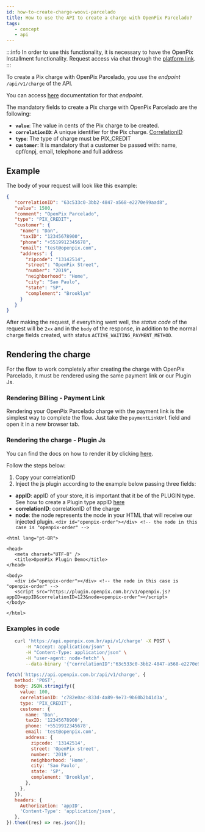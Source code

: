 ```yaml
---
id: how-to-create-charge-woovi-parcelado
title: How to use the API to create a charge with OpenPix Parcelado?
tags:
   - concept
   - api
---
```



:::info
In order to use this functionality, it is necessary to have the OpenPix Installment functionality. Request access via chat through the <a href="https://app.woovi.com/home/charges/pix-credit-card" target="_blank">platform link</a>.
:::

To create a Pix charge with OpenPix Parcelado, you use the _endpoint_ `/api/v1/charge` of the API.

You can access [here](https://developers.openpix.com.br/api#tag/charge/paths/~1api~1v1~1charge/post)
documentation for that _endpoint_.

The mandatory fields to create a Pix charge with OpenPix Parcelado are the following:

- **`value`**: The value in cents of the Pix charge to be created.
- **`correlationID`**: A unique identifier for the Pix charge. [CorrelationID](../concepts/correlation-id)
- **`type`**: The type of charge must be PIX_CREDIT
- **`customer`**: It is mandatory that a customer be passed with: name, cpf/cnpj, email, telephone and full address

## Example

The body of your request will look like this example:

```json
{
   "correlationID": "63c533c0-3bb2-4847-a568-e2270e99aad8",
   "value": 1500,
   "comment": "OpenPix Parcelado",
   "type": "PIX_CREDIT",
   "customer": {
     "name": "Dan",
     "taxID": "12345678900",
     "phone": "+5519912345678",
     "email": "test@openpix.com",
     "address": {
       "zipcode": "13142514",
       "street": "OpenPix Street",
       "number": "2019",
       "neighborhood": "Home",
       "city": "Sao Paulo",
       "state": "SP",
       "complement": "Brooklyn"
     }
   }
}
```

After making the request, if everything went well, the _status code_ of the request will be `2xx` and in the `body` of the response, in addition to the normal charge fields created, with status `ACTIVE_WAITING_PAYMENT_METHOD`.

## Rendering the charge

For the flow to work completely after creating the charge with OpenPix Parcelado, it must be rendered using the same payment link or our Plugin Js.

### Rendering Billing - Payment Link

Rendering your OpenPix Parcelado charge with the payment link is the simplest way to complete the flow. Just take the `paymentLinkUrl` field and open it in a new browser tab.

### Rendering the charge - Plugin Js

You can find the docs on how to render it by clicking [here](/docs/plugin#come%C3%A7ando-com-o-plugin-de-order).

Follow the steps below:

1. Copy your correlationID
2. Inject the js plugin according to the example below passing three fields:

- **appID**: appID of your store, it is important that it be of the PLUGIN type. See how to create a Plugin type appID [here](/docs/apis/api-getting-started)
- **correlationID**: correlationID of the charge
- **node**: the node represents the node in your HTML that will receive our injected plugin. `<div id="openpix-order"></div> <!-- the node in this case is "openpix-order" -->`

```html<!DOCTYPE html>
<html lang="pt-BR">

<head>
   <meta charset="UTF-8" />
   <title>OpenPix Plugin Demo</title>
</head>

<body>
   <div id="openpix-order"></div> <!-- the node in this case is "openpix-order" -->
   <script src="https://plugin.openpix.com.br/v1/openpix.js?appID=appID&correlationID=123&node=openpix-order"></script>
</body>

</html>
```

### Examples in code

<Tabs>
   <TabItem value="shell-curl" label="Shell + cURL" default>

```sh
   curl 'https://api.openpix.com.br/api/v1/charge' -X POST \
       -H "Accept: application/json" \
       -H "Content-Type: application/json" \
       -H "user-agent: node-fetch" \
       --data-binary '{"correlationID":"63c533c0-3bb2-4847-a568-e2270e99aad8","value":1500,"comment":"OpenPix Parcelado","type":"PIX_CREDIT","customer": {"name":"Dan ","taxID":"12345678900","phone":"+5519912345678","email":"test@openpix.com","address":{"zipcode":"13142514" ,"street":"OpenPix Street","number":"2019","neighborhood":"Casa","city":"Sao Paulo","state":"SP","complement":"Brooklin" }}}'
```

   </TabItem>
   <TabItem value="javascript" label="JavaScript + Fetch" default>

```js
fetch('https://api.openpix.com.br/api/v1/charge', {
   method: 'POST',
   body: JSON.stringify({
     value: 100,
     correlationID: 'c782e0ac-833d-4a89-9e73-9b60b2b41d3a',
     type: 'PIX_CREDIT',
     customer: {
       name: 'Dan',
       taxID: '12345678900',
       phone: '+5519912345678',
       email: 'test@openpix.com',
       address: {
         zipcode: '13142514',
         street: 'OpenPix street',
         number: '2019',
         neighborhood: 'Home',
         city: 'Sao Paulo',
         state: 'SP',
         complement: 'Brooklyn',
       },
     },
   }),
   headers: {
     Authorization: 'appID',
     'Content-Type': 'application/json',
   },
}).then((res) => res.json());
```

   </TabItem>
</Tabs>